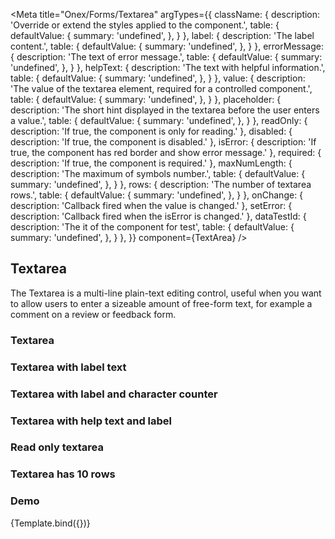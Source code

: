 

<Meta
    title="Onex/Forms/Textarea"
    argTypes={{
        className: {
            description: 'Override or extend the styles applied to the component.',
            table: {
                defaultValue: {
                    summary: 'undefined',
                },
            }
        },
        label: {
            description: 'The label content.',
            table: {
                defaultValue: {
                    summary: 'undefined',
                },
            }
        },
        errorMessage: {
            description: 'The text of error message.',
            table: {
                defaultValue: {
                    summary: 'undefined',
                },
            }
        },
        helpText: {
            description: 'The text with helpful information.',
            table: {
                defaultValue: {
                    summary: 'undefined',
                },
            }
        },
        value: {
            description: 'The value of the textarea element, required for a controlled component.',
            table: {
                defaultValue: {
                    summary: 'undefined',
                },
            }
        },
        placeholder: {
            description: 'The short hint displayed in the textarea before the user enters a value.',
            table: {
                defaultValue: {
                    summary: 'undefined',
                },
            }
        },
        readOnly: {
            description: 'If true, the component is only for reading.'
        },
        disabled: {
            description: 'If true, the component is disabled.'
        },
        isError: {
            description: 'If true, the component has red border and show error message.'
        },
        required: {
            description: 'If true, the component is required.'
        },
        maxNumLength: {
            description: 'The maximum of symbols number.',
            table: {
                defaultValue: {
                    summary: 'undefined',
                },
            }
        },
        rows: {
            description: 'The number of textarea rows.',
            table: {
                defaultValue: {
                    summary: 'undefined',
                },
            }
        },
        onChange: {
            description: 'Callback fired when the value is changed.'
        },
        setError: {
            description: 'Callback fired when the isError is changed.'
        },
        dataTestId: {
            description: 'The it of the component for test',
            table: {
                defaultValue: {
                    summary: 'undefined',
                },
            }
        },
    }}
    component={TextArea}
/>


## Textarea

The Textarea is a multi-line plain-text editing control, useful when you want to allow users to enter a sizeable amount of free-form text, for example a comment on a review or feedback form.

### Textarea

<Canvas>
    <Story id='onex-forms-textarea--default' />
    <Story id='onex-forms-textarea--default-disabled' />
    <Story id='onex-forms-textarea--default-error' />
</Canvas>

### Textarea with label text

<Canvas>
    <Story id='onex-forms-textarea--label' />
    <Story id='onex-forms-textarea--label-disabled' />
    <Story id='onex-forms-textarea--label-error' />
</Canvas>

### Textarea with label and character counter

<Canvas>
  <Story id='onex-forms-textarea--label-num-counter' />
  <Story id='onex-forms-textarea--label-num-counter-disabled' />
  <Story id='onex-forms-textarea--label-num-counter-error' />
</Canvas>

### Textarea with help text and label

<Canvas>
    <Story id='onex-forms-textarea--label-help-text' />
    <Story id='onex-forms-textarea--label-help-text-disabled' />
    <Story id='onex-forms-textarea--label-help-text-error' />
</Canvas>

### Read only textarea

<Canvas>
    <Story id='onex-forms-textarea--read-only' />
</Canvas>

### Textarea has 10 rows

<Canvas>
    <Story id='onex-forms-textarea--rows' />
</Canvas>

### Demo
<Canvas>
  <Story
    name="Demo"
    args={{
      placeholder: 'Message',
      helpText: 'Help text',
      label: 'Label',
      className: 'custom-textarea',
      dataTestId: 'text-textarea-id',
      value: 'Filled',
    }}>
    {Template.bind({})}
  </Story>
</Canvas>

<ArgsTable story="Demo" />

